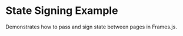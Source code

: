 
# State Signing Example

<StackblitzLink
  entrypointFile="app/examples/state-signing/page.tsx"
  browserPath="/examples/state-signing"
/>

Demonstrates how to pass and sign state between pages in Frames.js.
